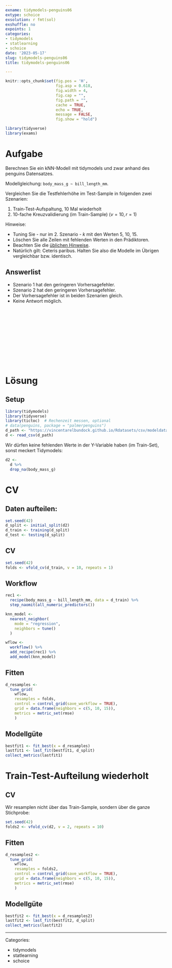 ```yaml
---
exname: tidymodels-penguins06
extype: schoice
exsolution: r fmt(sol)
exshuffle: no
expoints: 1
categories:
- tidymodels
- statlearning
- schoice
date: '2023-05-17'
slug: tidymodels-penguins06
title: tidymodels-penguins06

---
```







```r
knitr::opts_chunk$set(fig.pos = 'H',
                      fig.asp = 0.618,
                      fig.width = 4,
                      fig.cap = "", 
                      fig.path = "",
                      cache = TRUE,
                      echo = TRUE,
                      message = FALSE,
                      fig.show = "hold")

library(tidyverse)
library(exams)
```






# Aufgabe

Berechnen Sie ein kNN-Modell mit tidymodels und zwar anhand des penguins Datensatzes.

Modellgleichung: `body_mass_g ~ bill_length_mm`.



Vergleichen Sie die Testfehlerhöhe im Test-Sample in folgenden zwei Szenarien:

1. Train-Test-Aufspaltung, 10 Mal wiederholt
2. 10-fache Kreuzvalidierung (im Train-Sample) ($v=10, r= 1$)


Hinweise:

- Tuning Sie - nur im 2. Szenario - $k$ mit den Werten 5, 10, 15.
- Löschen Sie alle Zeilen mit fehlenden Werten in den Prädiktoren.
- Beachten Sie die [üblichen Hinweise](https://datenwerk.netlify.app/hinweise).
- Natürlich gilt: Ceteris paribus. Halten Sie also die Modelle im Übrigen vergleichbar bzw. identisch.

Answerlist
----------

* Szenario 1 hat den geringeren Vorhersagefehler.
* Szenario 2 hat den geringeren Vorhersagefehler.
* Der Vorhersagefehler ist in beiden Szenarien gleich.
* Keine Antwort möglich.





</br>
</br>
</br>
</br>
</br>
</br>
</br>
</br>
</br>
</br>

# Lösung

## Setup

```r
library(tidymodels)
library(tidyverse)
library(tictoc)  # Rechenzeit messen, optional
# data(penguins, package = "palmerpenguins")
d_path <- "https://vincentarelbundock.github.io/Rdatasets/csv/modeldata/penguins.csv"
d <- read_csv(d_path)
```


Wir dürfen keine fehlenden Werte in der Y-Variable haben (im Train-Set),
sonst meckert Tidymodels:


```r
d2 <- 
  d %>% 
  drop_na(body_mass_g)
```

# CV

## Daten aufteilen:

```r
set.seed(42)
d_split <- initial_split(d2)
d_train <- training(d_split)
d_test <- testing(d_split)
```



## CV

```r
set.seed(42)
folds <- vfold_cv(d_train, v = 10, repeats = 1)
```




## Workflow



```r
rec1 <-
  recipe(body_mass_g ~ bill_length_mm, data = d_train) %>% 
  step_naomit(all_numeric_predictors())

knn_model <-
  nearest_neighbor(
    mode = "regression",
    neighbors = tune()
  ) 

wflow <-
  workflow() %>%
  add_recipe(rec1) %>%
  add_model(knn_model)
```




## Fitten

```r
d_resamples <-
  tune_grid(
    wflow,
    resamples = folds,
    control = control_grid(save_workflow = TRUE),
    grid = data.frame(neighbors = c(5, 10, 15)),
    metrics = metric_set(rmse)
    )
```




## Modellgüte


```r
bestfit1 <- fit_best(x = d_resamples)
lastfit1 <- last_fit(bestfit1, d_split)
collect_metrics(lastfit1)
```

# Train-Test-Aufteilung wiederholt




## CV

Wir resamplen nicht über das Train-Sample, sondern über die ganze Stichprobe:

```r
set.seed(42)
folds2 <- vfold_cv(d2, v = 2, repeats = 10)
```


## Fitten

```r
d_resamples2 <-
  tune_grid(
    wflow,
    resamples = folds2,
    control = control_grid(save_workflow = TRUE),
    grid = data.frame(neighbors = c(5, 10, 15)),
    metrics = metric_set(rmse)
    )
```

## Modellgüte


```r
bestfit2 <- fit_best(x = d_resamples2)
lastfit2 <- last_fit(bestfit2, d_split)
collect_metrics(lastfit2)
```



---

Categories: 

- tidymodels
- statlearning
- schoice

